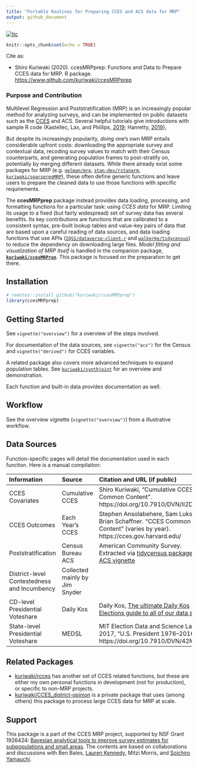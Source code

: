 ```yaml
---
title: "Portable Routines for Preparing CCES and ACS data for MRP"
output: github_document
---
```


<!-- badges: start -->
[![tic](https://github.com/kuriwaki/ccesMRPprep/workflows/tic/badge.svg?branch=master)](https://github.com/kuriwaki/ccesMRPprep/actions)    
<!-- badges: end -->

```r
knitr::opts_chunk$set(echo = TRUE)
```

Cite as:

* Shiro Kuriwaki (2020). ccesMRPprep: Functions and Data to Prepare CCES data for MRP. R package. <https://www.github.com/kuriwaki/ccesMRPprep>


### Purpose and Contribution

Multilevel Regression and Poststratification (MRP) is an increasingly popular method for analyzing surveys, and can be implemented on public datasets such as the [CCES](https://cces.gov.harvard.edu/) and ACS.  Several helpful tutorials give introductions with sample R code  (Kastellec, Lax, and Phillips, [2019](https://scholar.princeton.edu/sites/default/files/jkastellec/files/mrp_primer.pdf); Hanretty, [2019](https://doi.org/10.1177%2F1478929919864773)),

But despite its increasingly popularity, _doing_ one's own MRP entails considerable upfront costs: downloading the appropriate survey and contextual data, recoding survey values to match with their Census counterparts,  and generating population frames to post-stratify on, potentially by merging different datasets.  While there already exist some packages for MRP (e.g. [`gelman/mrp`](https://github.com/gelman/mrp), [`stan-dev/rstanarm`](https://mc-stan.org/rstanarm/articles/mrp.html), [`kuriwaki/sparseregMRP`](https://github.com/kuriwaki/sparseregMRP)), these often define generic functions and leave users to prepare the cleaned data to use those functions with specific requirements. 

The **ccesMRPprep** package instead provides data loading, processing, and formatting functions for a particular task: using _CCES data_ for MRP. Limiting its usage to a fixed (but fairly widespread) set of survey data has several benefits. Its key contributions are functions that are calibrated to a consistent syntax, pre-built lookup tables and value-key pairs of data that are based upon a careful reading of data sources, and data loading functions that use APIs ([`IQSS/dataverse-client-r`](https://github.com/IQSS/dataverse-client-r) and [`walkerke/tidycensus`](https://github.com/walkerke/tidycensus)) to reduce the dependency on downloading large files. _Model fitting and visualization of MRP itself_ is handled in the companion package,  [**`kuriwaki/ccesMRPrun`**](https://www.github.com/kuriwaki/ccesMRPrun). This package is focused on the preparation to get there. 
   

## Installation

```r
# remotes::install_github("kuriwaki/ccesMRPprep")
library(ccesMRPprep)
```

## Getting Started

See `vignette("overview")` for a overview of the steps involved. 

For documentation of the data sources, see  `vignette("acs")` for the Census and `vignette("derived")` for CCES variables.  

A related package also covers more advanced techniques to expand population tables. See [`kuriwaki/synthjoint`](https://www.github.com/kuriwaki/synthjoint) for an overview and demonstration.


Each function and built-in data provides documentation as well. 


## Workflow

See the overview vignette (`vignette("overview")`) from a illustrative workflow.


## Data Sources 

Function-specific pages will detail the documentation used in each function. Here is a manual compilaiton:

| Information | Source | Citation and URL (if public) | 
| :--- |  :--- |  :--- |
| CCES Covariates | Cumulative CCES | Shiro Kuriwaki, "Cumulative CCES Common Content".  https://doi.org/10.7910/DVN/II2DB6 |
| CCES Outcomes | Each Year's CCES | Stephen Ansolabehere, Sam Luks, and Brian Schaffner. "CCES Common Content" (varies by year).   https://cces.gov.harvard.edu/ |
| Poststratification | Census Bureau ACS | American Community Survey. Extracted via [tidycensus package](https://github.com/walkerke/tidycensus). See [ACS vignette](https://www.shirokuriwaki.com/ccesMRPprep/articles/acs.html) |
| District-level Contestedness and Incumbency | Collected mainly by Jim Snyder | |
| CD-level Presidential Voteshare | Daily Kos | Daily Kos, [The ultimate Daily Kos Elections guide to all of our data sets](https://www.dailykos.com/stories/2018/2/21/1742660/-The-ultimate-Daily-Kos-Elections-guide-to-all-of-our-data-sets#1) |
| State-level Presidential Voteshare | MEDSL |  MIT Election Data and Science Lab, 2017, "U.S. President 1976–2016".  https://doi.org/10.7910/DVN/42MVDX |


## Related Packages

- [kuriwaki/rcces](https://github.com/kuriwaki/rcces) has another set of CCES related functions, but these
are either my own personal functions in development (not for production), or specific to 
non-MRP projects.
- [kuriwaki/CCES_district-opinion](https://github.com/kuriwaki/CCES_district-opinion) is a private package that uses (among others) this package to process large CCES data for MRP at scale. 


## Support

This package is a part of the CCES MRP project, supported by NSF Grant 1926424: [Bayesian analytical tools to improve survey estimates for subpopulations and small areas](https://nsf.gov/awardsearch/showAward?AWD_ID=1926424). The contents are based on collaborations and discussions with Ben Bales, [Lauren Kennedy](https://jazzystats.com/about/), Mitzi Morris, and [Soichiro Yamauchi](https://soichiroy.github.io/).
